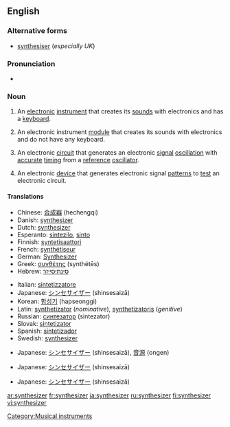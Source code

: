 {{wikipedia}}
==English==

===Alternative forms===
* [[synthesiser]] (''especially UK'')

===Pronunciation===
* {{IPA|ˈsɪn.θəˌsaɪ.zɚ}}

===Noun===
{{en-noun}}

# {{music}} An [[electronic]] [[instrument]] that creates its [[sound]]s with electronics and has a [[keyboard]].
# {{music}} An electronic instrument [[module]] that creates its sounds with electronics and do not have any keyboard.
# {{electronics}} An electronic [[circuit]] that generates an electronic [[signal]] [[oscillation]] with [[accurate]] [[timing]] from a [[reference]] [[oscillator]].
# {{electronics}} An electronic [[device]] that generates electronic signal [[pattern]]s to [[test]] an electronic circuit.

====Translations====
{{trans-top|music: an electronic keyboard instrument}}
* Chinese: [[合成器]] (hechengqi)
* Danish: [[#Danish|synthesizer]]
* Dutch: [[#Dutch|synthesizer]]
* Esperanto: [[sintezilo]], [[sinto]]
* Finnish: [[syntetisaattori]]
* French: [[synthétiseur]]
* German: [[Synthesizer]]
* Greek: [[συνθέτης]] (synthétēs)
* Hebrew: [[סינתיסייזר]]
{{trans-mid}}
* Italian: [[sintetizzatore]]
* Japanese: [[シンセサイザー]] (shinsesaizā)
* Korean: [[합성기]] (hapseonggi)
* Latin: [[synthetizator]] (''nominative''), [[synthetizatoris]] (''genitive'')
* Russian: [[синтезатор]] (sintezator)
* Slovak: [[sintetizator]]
* Spanish: [[sintetizador]]
* Swedish: [[#Swedish|synthesizer]]
{{trans-bottom}}

{{trans-top|music: an electronic instrument module without a keyboard}}
* Japanese: [[シンセサイザー]] (shinsesaizā), [[音源]] (ongen)
{{trans-mid}}
{{trans-bottom}}

{{trans-top|electronics: an electronic circuit that generates an electronic signal oscillation}}
* Japanese: [[シンセサイザー]] (shinsesaizā)
{{trans-mid}}
{{trans-bottom}}

{{trans-top|electronics: an electronic device that generates electronic signal patterns}}
* Japanese: [[シンセサイザー]] (shinsesaizā)
{{trans-mid}}
{{trans-bottom}}

[[Category:Musical instruments]]

[[ar:synthesizer]]
[[fr:synthesizer]]
[[ja:synthesizer]]
[[ru:synthesizer]]
[[fi:synthesizer]]
[[vi:synthesizer]]